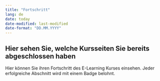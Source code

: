 ```yaml
---
title: "Fortschritt"
lang: de
date: today
date-modified: last-modified
date-format: "DD.MM.YYYY"
---
```


## Hier sehen Sie, welche Kursseiten Sie bereits abgeschlossen haben

Hier können Sie ihren Fortschritt des E-Learning Kurses einsehen. Jeder erfolgreiche Abschnitt wird mit einem Badge belohnt.

<!-- Badge container -->
<div id="progress_badges"></div>
<link rel="stylesheet" href="/assets/css/badges.css">
<script src="/assets/js/badges.js"></script>

<script>
  // Ensure progress exists
  localStorage.progress ??= "0";

  document.addEventListener("DOMContentLoaded", () => {
    // Initial render
    renderBadges("progress_badges");

    // Auto-update badges when progress changes
    let last = parseInt(localStorage.progress, 10);
    setInterval(() => {
      const curr = parseInt(localStorage.progress, 10);
      if (curr !== last) (last = curr, renderBadges("progress_badges"));
    }, 200);
  });
</script>
